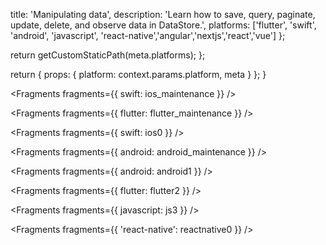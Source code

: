 
  title: 'Manipulating data',
  description:
    'Learn how to save, query, paginate, update, delete, and observe data in DataStore.',
  platforms: ['flutter', 'swift', 'android', 'javascript', 'react-native','angular','nextjs','react','vue'] 
};

  return getCustomStaticPath(meta.platforms);
};

  return {
    props: {
      platform: context.params.platform,
      meta
    }
  };
}


<Fragments fragments={{ swift: ios_maintenance }} />


<Fragments fragments={{ flutter: flutter_maintenance }} />


<Fragments fragments={{ swift: ios0 }} />


<Fragments fragments={{ android: android_maintenance }} />


<Fragments fragments={{ android: android1 }} />


<Fragments fragments={{ flutter: flutter2 }} />


<Fragments fragments={{ javascript: js3 }} />


<Fragments fragments={{ 'react-native': reactnative0 }} />
